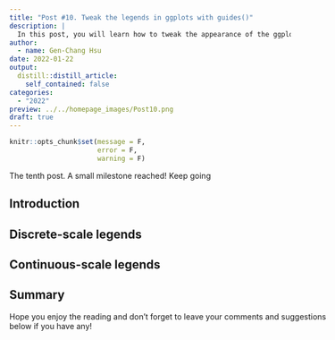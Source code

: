 ```yaml
---
title: "Post #10. Tweak the legends in ggplots with guides()"
description: |
  In this post, you will learn how to tweak the appearance of the ggplot legends using with the function `guides()`.
author:
  - name: Gen-Chang Hsu
date: 2022-01-22
output:
  distill::distill_article:
    self_contained: false
categories:
  - "2022"
preview: ../../homepage_images/Post10.png
draft: true
---
```


<!-- Webpage style -->
<style>
d-article a {
    color: #2780e3 !important;
    border-bottom: none !important;
}

d-article a:hover {
    color: #2780e3 !important;
    border-bottom: 2px solid !important;
}

d-byline {
    margin-left: -10% !important;
}

d-title {
    margin-left: -10%;
}

d-title h1{
    font-size: 45px;
    width: 130%;
}

d-article {
    margin-left: -10%;
}

p {
    width: 120%;
}

d-article h2 {
    width: 120%;
}

d-article h3 {
  width: 120%;
  font-size: 28px;
}

div.article-footer{
    width: 120%;
}

d-article div.sourceCode { 
    width: 120% !important;
}

d-article pre { 
    width: 120% !important;
}

div.l-body {
    width: 120% !important;
}

</style>

```r
knitr::opts_chunk$set(message = F, 
                      error = F, 
                      warning = F)

```

<!-- Start of the article -->

The tenth post.
A small milestone reached! Keep going


## Introduction



## Discrete-scale legends




## Continuous-scale legends




## Summary

Hope you enjoy the reading and don't forget to leave your comments and suggestions below if you have any!
